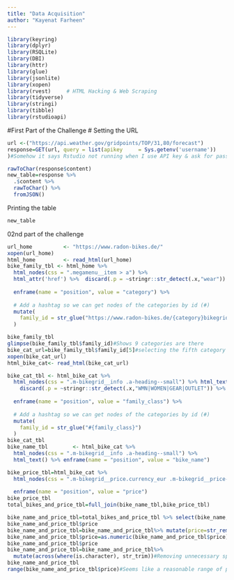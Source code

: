 ```yaml
---
title: "Data Acquisition"
author: "Kayenat Farheen"
---
```


::: callout-note

:::

```r
library(keyring)
library(dplyr)
library(RSQLite)
library(DBI)
library(httr)
library(glue)
library(jsonlite)
library(xopen)
library(rvest)     # HTML Hacking & Web Scraping
library(tidyverse)
library(stringi) 
library(tibble)
library(rstudioapi)
```

#First Part of the Challenge
# Setting the URL 
```r
url <-("https://api.weather.gov/gridpoints/TOP/31,80/forecast")
response=GET(url, query = list(apikey     = Sys.getenv('username'))
)#Somehow it says Rstudio not running when I use API key & ask for password

rawToChar(response$content)
new_table=response %>% 
  .$content %>% 
  rawToChar() %>%
  fromJSON()
```
Printing the table

```r
new_table
```
02nd part of the challenge
```r
url_home          <- "https://www.radon-bikes.de/"
xopen(url_home) 
html_home         <- read_html(url_home)
bike_family_tbl <- html_home %>%
  html_nodes(css = ".megamenu__item > a") %>%
  html_attr('href') %>%  discard(.p = ~stringr::str_detect(.x,"wear")) %>%
  
  enframe(name = "position", value = "category") %>%
  
  # Add a hashtag so we can get nodes of the categories by id (#)
  mutate(
    family_id = str_glue("https://www.radon-bikes.de/{category}bikegrid")
  )

bike_family_tbl
glimpse(bike_family_tbl$family_id)#Shows 9 categories are there
bike_cat_url=bike_family_tbl$family_id[5]#selecting the fifth category
xopen(bike_cat_url) 
html_bike_cat<- read_html(bike_cat_url)

bike_cat_tbl <- html_bike_cat %>%
  html_nodes(css = ".m-bikegrid__info .a-heading--small") %>% html_text() %>% 
    discard(.p = ~stringr::str_detect(.x,"WMN|WOMEN|GEAR|OUTLET")) %>%
  
  enframe(name = "position", value = "family_class") %>%
  
  # Add a hashtag so we can get nodes of the categories by id (#)
  mutate(
    family_id = str_glue("#{family_class}")
  )
bike_cat_tbl
bike_name_tbl        <- html_bike_cat %>%
  html_nodes(css = ".m-bikegrid__info .a-heading--small") %>%
  html_text() %>% enframe(name = "position", value = "bike_name")

```

```r
bike_price_tbl=html_bike_cat %>%
  html_nodes(css = ".m-bikegrid__price.currency_eur .m-bikegrid__price--active") %>% html_text() %>% 
  
  enframe(name = "position", value = "price")
bike_price_tbl  
total_bikes_and_price_tbl=full_join(bike_name_tbl,bike_price_tbl)

bike_name_and_price_tbl=total_bikes_and_price_tbl %>% select(bike_name,price)
bike_name_and_price_tbl$price
bike_name_and_price_tbl=bike_name_and_price_tbl%>% mutate(price=str_remove_all(price,"€"))#Removing Euro sign
bike_name_and_price_tbl$price=as.numeric(bike_name_and_price_tbl$price)#Converting from string to numeric
bike_name_and_price_tbl$price
bike_name_and_price_tbl=bike_name_and_price_tbl%>% 
  mutate(across(where(is.character), str_trim))#Removing unnecessary spaces from bike name column
bike_name_and_price_tbl
range(bike_name_and_price_tbl$price)#Seems like a reasonable range of price

```

